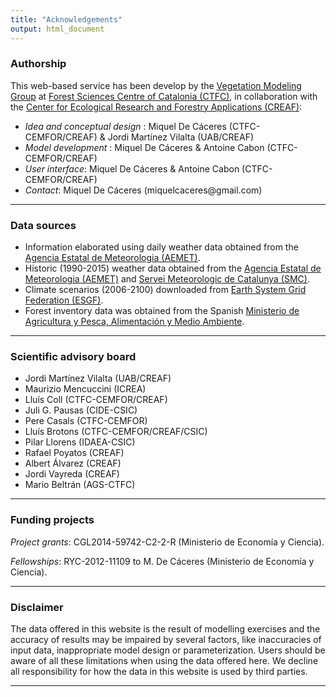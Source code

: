 ```yaml
---
title: "Acknowledgements"
output: html_document
---
```


### Authorship

This web-based service has been develop by the [Vegetation Modeling Group](http://vegmod.ctfc.cat/) at [Forest Sciences Centre of Catalonia (CTFC)](http://www.ctfc.cat), in collaboration with the [Center for Ecological Research and Forestry Applications (CREAF)](http://www.creaf.cat/):

+ *Idea and conceptual design* : Miquel De Cáceres (CTFC-CEMFOR/CREAF) & Jordi Martínez Vilalta (UAB/CREAF)
+ *Model development* : Miquel De Cáceres & Antoine Cabon (CTFC-CEMFOR/CREAF)
+ *User interface*: Miquel De Cáceres & Antoine Cabon (CTFC-CEMFOR/CREAF)
+ *Contact*: Miquel De Cáceres (miquelcaceres@gmail.com)

---

### Data sources

+ Information elaborated using daily weather data obtained from the [Agencia Estatal de Meteorologia (AEMET)](http://www.aemet.es).
+ Historic (1990-2015) weather data obtained from the [Agencia Estatal de Meteorologia (AEMET)](http://www.aemet.es) and [Servei Meteorologic de Catalunya (SMC)](http://www.meteo.cat).
+ Climate scenarios (2006-2100) downloaded from [Earth System Grid Federation (ESGF)](http://esgf.llnl.gov/).
+ Forest inventory data was obtained from the Spanish [Ministerio de Agricultura y Pesca, Alimentación y Medio Ambiente](http://www.mapama.gob.es/es/biodiversidad/servicios/banco-datos-naturaleza/informacion-disponible/ifn3.aspx).

---

### Scientific advisory board

+ Jordi Martínez Vilalta (UAB/CREAF)
+ Maurizio Mencuccini (ICREA)
+ Lluís Coll (CTFC-CEMFOR/CREAF)
+ Juli G. Pausas (CIDE-CSIC)
+ Pere Casals (CTFC-CEMFOR)
+ Lluís Brotons (CTFC-CEMFOR/CREAF/CSIC)
+ Pilar Llorens (IDAEA-CSIC)
+ Rafael Poyatos (CREAF)
+ Albert Álvarez (CREAF)
+ Jordi Vayreda (CREAF)
+ Mario Beltrán (AGS-CTFC)


---

### Funding projects

*Project grants*: CGL2014-59742-C2-2-R (Ministerio de Economía y Ciencia).

*Fellowships*: RYC-2012-11109 to M. De Cáceres (Ministerio de Economía y Ciencia).

---

### Disclaimer

The data offered in this website is the result of modelling exercises and the accuracy of results may be impaired by several factors, like inaccuracies of input data, inappropriate model design or parameterization. Users should be aware of all these limitations when using the data offered here. We decline all responsibility for how the data in this website is used by third parties.

---
